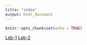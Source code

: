 ```yaml
---
title: "index"
output: html_document
---
```


```r
knitr::opts_chunk$set(echo = TRUE)
```
  [Lab-1](Lab_1.html)
  [Lab-2](Lab_2.html)